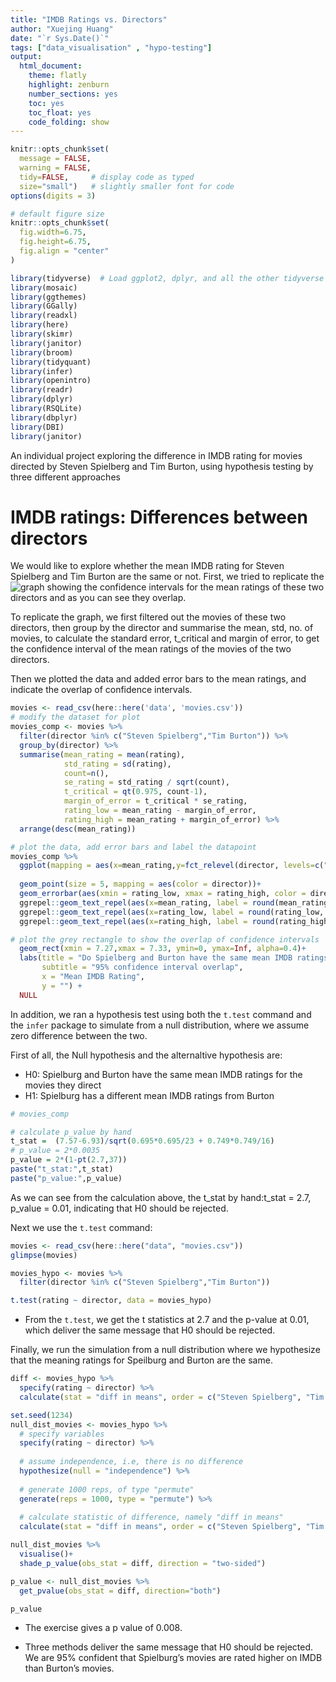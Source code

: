 ```yaml
---
title: "IMDB Ratings vs. Directors"
author: "Xuejing Huang"
date: "`r Sys.Date()`"
tags: ["data_visualisation" , "hypo-testing"]
output:
  html_document:
    theme: flatly
    highlight: zenburn
    number_sections: yes
    toc: yes
    toc_float: yes
    code_folding: show
---
```


```r
knitr::opts_chunk$set(
  message = FALSE, 
  warning = FALSE, 
  tidy=FALSE,     # display code as typed
  size="small")   # slightly smaller font for code
options(digits = 3)

# default figure size
knitr::opts_chunk$set(
  fig.width=6.75, 
  fig.height=6.75,
  fig.align = "center"
)
```

```r
library(tidyverse)  # Load ggplot2, dplyr, and all the other tidyverse packages
library(mosaic)
library(ggthemes)
library(GGally)
library(readxl)
library(here)
library(skimr)
library(janitor)
library(broom)
library(tidyquant)
library(infer)
library(openintro)
library(readr)
library(dplyr)
library(RSQLite)
library(dbplyr)
library(DBI)
library(janitor)

```

An individual project exploring the difference in IMDB rating for movies directed by Steven Spielberg and Tim Burton, using hypothesis testing by three different approaches

<!--more--> 


# IMDB ratings: Differences between directors

We would like to explore whether the mean IMDB rating for Steven Spielberg and Tim Burton are the same or not. First, we tried to replicate the ![graph](/images/directors.png) showing the confidence intervals for the mean ratings of these two directors and as you can see they overlap.


To replicate the graph, we first filtered out the movies of these two directors, then group by the director and summarise the mean, std, no. of movies, to calculate the standard error, t_critical and margin of error, to get the confidence interval of the mean ratings of the movies of the two directors.

Then we plotted the data and added error bars to the mean ratings, and indicate the overlap of confidence intervals.

```r
movies <- read_csv(here::here('data', 'movies.csv'))
# modify the dataset for plot
movies_comp <- movies %>% 
  filter(director %in% c("Steven Spielberg","Tim Burton")) %>%
  group_by(director) %>% 
  summarise(mean_rating = mean(rating),
            std_rating = sd(rating),
            count=n(),
            se_rating = std_rating / sqrt(count),
            t_critical = qt(0.975, count-1),
            margin_of_error = t_critical * se_rating,
            rating_low = mean_rating - margin_of_error,
            rating_high = mean_rating + margin_of_error) %>% 
  arrange(desc(mean_rating))

# plot the data, add error bars and label the datapoint
movies_comp %>% 
  ggplot(mapping = aes(x=mean_rating,y=fct_relevel(director, levels=c("Tim Burton","Steven Spielberg"))))+
  
  geom_point(size = 5, mapping = aes(color = director))+
  geom_errorbar(aes(xmin = rating_low, xmax = rating_high, color = director), width = 0.1,size = 1.5)+
  ggrepel::geom_text_repel(aes(x=mean_rating, label = round(mean_rating, 2)), size=4, position = position_dodge(0.9)) +
  ggrepel::geom_text_repel(aes(x=rating_low, label = round(rating_low, 2)),size = 3, position = position_dodge(0.9)) +
  ggrepel::geom_text_repel(aes(x=rating_high, label = round(rating_high, 2)),size = 3, position = position_dodge(0.9)) +

# plot the grey rectangle to show the overlap of confidence intervals
  geom_rect(xmin = 7.27,xmax = 7.33, ymin=0, ymax=Inf, alpha=0.4)+
  labs(title = "Do Spielberg and Burton have the same mean IMDB ratings?",
       subtitle = "95% confidence interval overlap",
       x = "Mean IMDB Rating",
       y = "") +
  NULL

```

In addition, we ran a hypothesis test using both the `t.test` command and the `infer` package to simulate from a null distribution, where we assume zero difference between the two.

First of all, the Null hypothesis and the alternaltive hypothesis are:

- H0: Spielburg and Burton have the same mean IMDB ratings for the movies they direct
- H1: Spielburg has a different mean IMDB ratings from Burton

```r
# movies_comp

# calculate p_value by hand
t_stat =  (7.57-6.93)/sqrt(0.695*0.695/23 + 0.749*0.749/16)
# p_value = 2*0.0035
p_value = 2*(1-pt(2.7,37))
paste("t_stat:",t_stat)
paste("p_value:",p_value)

```

As we can see from the calculation above, the t_stat by hand:t_stat = 2.7, p_value = 0.01, indicating that H0 should be rejected.

Next we use the `t.test` command:

```r
movies <- read_csv(here::here("data", "movies.csv"))
glimpse(movies)

movies_hypo <- movies %>%
  filter(director %in% c("Steven Spielberg","Tim Burton")) 

t.test(rating ~ director, data = movies_hypo)

```

- From the `t.test`, we get the t statistics at 2.7 and the p-value at 0.01, which deliver the same message that H0 should be rejected. 

Finally, we run the simulation from a null distribution where we hypothesize that the meaning ratings for Speilburg and Burton are the same.

```r

diff <- movies_hypo %>%
  specify(rating ~ director) %>%
  calculate(stat = "diff in means", order = c("Steven Spielberg", "Tim Burton"))

set.seed(1234)
null_dist_movies <- movies_hypo %>%
  # specify variables
  specify(rating ~ director) %>%
  
  # assume independence, i.e, there is no difference
  hypothesize(null = "independence") %>%
  
  # generate 1000 reps, of type "permute"
  generate(reps = 1000, type = "permute") %>%
  
  # calculate statistic of difference, namely "diff in means"
  calculate(stat = "diff in means", order = c("Steven Spielberg", "Tim Burton"))

null_dist_movies %>% 
  visualise()+
  shade_p_value(obs_stat = diff, direction = "two-sided")

p_value <- null_dist_movies %>% 
  get_pvalue(obs_stat = diff, direction="both")

p_value

```

- The exercise gives a p value of 0.008. 

- Three methods deliver the same message that H0 should be rejected. We are 95% confident that Spielburg's movies are rated higher on IMDB than Burton's movies.

